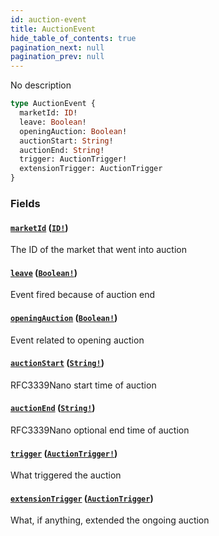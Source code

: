 ```yaml
---
id: auction-event
title: AuctionEvent
hide_table_of_contents: true
pagination_next: null
pagination_prev: null
---
```



No description

```graphql
type AuctionEvent {
  marketId: ID!
  leave: Boolean!
  openingAuction: Boolean!
  auctionStart: String!
  auctionEnd: String!
  trigger: AuctionTrigger!
  extensionTrigger: AuctionTrigger
}
```


### Fields

#### [`marketId`](#) ([`ID!`](/docs/testnet/graphql/scalars/id))

The ID of the market that went into auction


#### [`leave`](#) ([`Boolean!`](/docs/testnet/graphql/scalars/boolean))

Event fired because of auction end


#### [`openingAuction`](#) ([`Boolean!`](/docs/testnet/graphql/scalars/boolean))

Event related to opening auction


#### [`auctionStart`](#) ([`String!`](/docs/testnet/graphql/scalars/string))

RFC3339Nano start time of auction


#### [`auctionEnd`](#) ([`String!`](/docs/testnet/graphql/scalars/string))

RFC3339Nano optional end time of auction


#### [`trigger`](#) ([`AuctionTrigger!`](/docs/testnet/graphql/enums/auction-trigger))

What triggered the auction


#### [`extensionTrigger`](#) ([`AuctionTrigger`](/docs/testnet/graphql/enums/auction-trigger))

What, if anything, extended the ongoing auction




